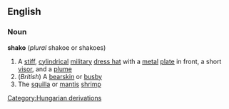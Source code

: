 ==English==
===Noun===
'''shako''' (''plural'' shakoe or shakoes)
#A [[stiff]], [[cylindrical]] [[military]] [[dress hat]] with a [[metal]] [[plate]] in front, a short [[visor]], and a [[plume]]
#(''British'') A [[bearskin]] or [[busby]]
#The [[squilla]] or [[mantis]] [[shrimp]]
[[Category:Hungarian derivations]]